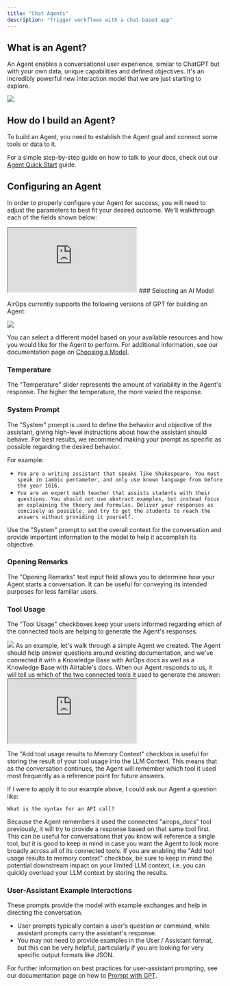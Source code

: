 ```yaml
---
title: "Chat Agents"
description: "Trigger workflows with a chat-based app"
---
```



## What is an Agent?

An Agent enables a conversational user experience, similar to ChatGPT but with your own data, unique capabilities and defined objectives. It's an incredibly powerful new interaction model that we are just starting to explore.
<Frame caption="Chat with your Agents to answer your questions">
<img src="/images/wht-is-an-ai-agent.avif"/>
</Frame>


## How do I build an Agent?

To build an Agent, you need to establish the Agent goal and connect some tools or data to it.

For a simple step-by-step guide on how to talk to your docs, check out our [Agent Quick Start](/chat-agents-legacy/agent-quick-start) guide.

## Configuring an Agent

In order to properly configure your Agent for success, you will need to adjust the parameters to best fit your desired outcome. We'll walkthrough each of the fields shown below:

<Frame>
<iframe
  src="https://demo.arcade.software/q1ib6Mxrr3rhkxWtLkGB?embed"
  title="Arcade demo"
  allowFullScreen
  allow="clipboard-write"
  className="w-full rounded-xl"
  style={{width: '100%', maxWidth: '100%', aspectRatio: '1.5 / 1', height: '100%', border: 'none'}}
></iframe>
</Frame>
### Selecting an AI Model

AirOps currently supports the following versions of GPT for building an Agent:
<Frame caption="List of AI Model options">
<img src="/images/selecting-an-ai-model.avif"/>
</Frame>


You can select a different model based on your available resources and how you would like for the Agent to perform. For additional information, see our documentation page on [Choosing a Model](/building-workflows/workflow-steps/ai-steps/llm/choosing-a-model).

### Temperature

The "Temperature" slider represents the amount of variability in the Agent's response. The higher the temperature, the more varied the response.

### System Prompt

The "System" prompt is used to define the behavior and objective of the assistant, giving high-level instructions about how the assistant should behave. For best results, we recommend making your prompt as specific as possible regarding the desired behavior.

For example:

- `You are a writing assistant that speaks like Shakespeare. You must speak in iambic pentameter, and only use known language from before the year 1616.`
- `You are an expert math teacher that assists students with their questions. You should not use abstract examples, but instead focus on explaining the theory and formulas. Deliver your responses as concisely as possible, and try to get the students to reach the answers without providing it yourself. `

Use the "System" prompt to set the overall context for the conversation and provide important information to the model to help it accomplish its objective.

### Opening Remarks

The "Opening Remarks" text input field allows you to determine how your Agent starts a conversation. It can be useful for conveying its intended purposes for less familiar users.

### Tool Usage

The "Tool Usage" checkboxes keep your users informed regarding which of the connected tools are helping to generate the Agent's responses.
<Frame>
<img src="/images/tool-usage.avif"/>
</Frame>
As an example, let's walk through a simple Agent we created. The Agent should help answer questions around existing documentation, and we've connected it with a Knowledge Base with AirOps docs as well as a Knowledge Base with Airtable's docs. When our Agent responds to us, it will tell us which of the two connected tools it used to generate the answer:

<Frame>
<iframe
  src="https://demo.arcade.software/UpWNGKRktKrpqCtNMQx8?embed"
  title="Arcade demo"
  allowFullScreen
  allow="clipboard-write"
  className="w-full rounded-xl"
  style={{width: '100%', maxWidth: '100%', aspectRatio: '1.5 / 1', height: '100%', border: 'none'}}
></iframe>
</Frame>


The "Add tool usage results to Memory Context" checkbox is useful for storing the result of your tool usage into the LLM Context. This means that as the conversation continues, the Agent will remember which tool it used most frequently as a reference point for future answers.

If I were to apply it to our example above, I could ask our Agent a question like:

`What is the syntax for an API call?`

Because the Agent remembers it used the connected "airops_docs" tool previously, it will try to provide a response based on that same tool first. This can be useful for conversations that you know will reference a single tool, but it is good to keep in mind in case you want the Agent to look more broadly across all of its connected tools.
<Info>
If you are enabling the "Add tool usage results to memory context" checkbox, be sure to keep in mind the potential downstream impact on your limited LLM context, i.e. you can quickly overload your LLM context by storing the results.
</Info>
### User-Assistant Example Interactions

These prompts provide the model with example exchanges and help in directing the conversation.

- User prompts typically contain a user's question or command, while assistant prompts carry the assistant's response.
- You may not need to provide examples in the User / Assistant format, but this can be very helpful, particularly if you are looking for very specific output formats like JSON.

For further information on best practices for user-assistant prompting, see our documentation page on how to [Prompt with GPT](/building-workflows/workflow-steps/ai-steps/llm/prompt-with-gpt).
